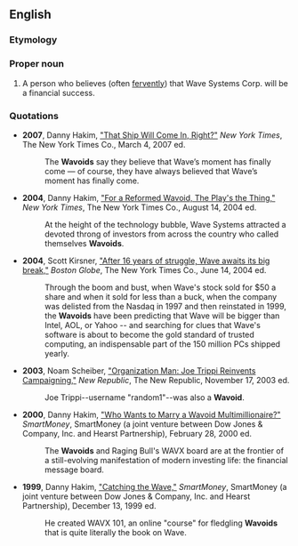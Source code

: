 {{rfv|nonce?  Over one year in published sources?}}
==English==

===Etymology===
{{suffix|wave|oid}}

===Proper noun===
{{en-proper noun|s}}

# A person who believes (often [[fervently]]) that Wave Systems Corp. will be a financial success.

===Quotations===
* '''2007''', Danny Hakim, [http://www.nytimes.com/2007/03/04/business/yourmoney/04wave.html "That Ship Will Come In, Right?"] ''New York Times'', The New York Times Co., March 4, 2007 ed.
*: The '''Wavoids''' say they believe that Wave’s moment has finally come — of course, they have always believed that Wave’s moment has finally come.
* '''2004''', Danny Hakim, [http://query.nytimes.com/gst/fullpage.html?res=9C00E2D7163EF932A1575BC0A9629C8B63 "For a Reformed Wavoid, The Play's the Thing,"] ''New York Times'', The New York Times Co., August 14, 2004 ed.
*: At the height of the technology bubble, Wave Systems attracted a devoted throng of investors from across the country who called themselves '''Wavoids'''.
* '''2004''', Scott Kirsner, [http://www.boston.com/business/technology/articles/2004/06/14/after_16_years_of_struggle_wave_awaits_its_big_break?mode=PF "After 16 years of struggle, Wave awaits its big break,"] ''Boston Globe'', The New York Times Co., June 14, 2004 ed.
*: Through the boom and bust, when Wave's stock sold for $50 a share and when it sold for less than a buck, when the company was delisted from the Nasdaq in 1997 and then reinstated in 1999, the '''Wavoids''' have been predicting that Wave will be bigger than Intel, AOL, or Yahoo -- and searching for clues that Wave's software is about to become the gold standard of trusted computing, an indispensable part of the 150 million PCs shipped yearly.
* '''2003''', Noam Scheiber, [http://www.tnr.com/doc.mhtml?i=20031117&s=scheiber111703 "Organization Man: Joe Trippi Reinvents Campaigning,"] ''New Republic'', The New Republic, November 17, 2003 ed.
*: Joe Trippi--username "random1"--was also a '''Wavoid'''.
* '''2000''', Danny Hakim, [http://www.smartmoney.com/stockwatch/index.cfm?story=200002281 "Who Wants to Marry a Wavoid Multimillionaire?"] ''SmartMoney'', SmartMoney (a joint venture between Dow Jones & Company, Inc. and Hearst Partnership), February 28, 2000 ed.
*: The '''Wavoids''' and Raging Bull's WAVX board are at the frontier of a still-evolving manifestation of modern investing life: the financial message board.
* '''1999''', Danny Hakim, [http://www.smartmoney.com/stockwatch/index.cfm?story=199912132 "Catching the Wave,"] ''SmartMoney'', SmartMoney (a joint venture between Dow Jones & Company, Inc. and Hearst Partnership), December 13, 1999 ed.
*: He created WAVX 101, an online "course" for fledgling '''Wavoids''' that is quite literally the book on Wave.